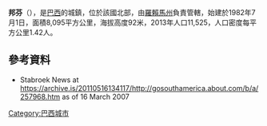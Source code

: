 {{Coord|3|21|36|N|59|49|58|W|display=title}}

'''邦芬'''（{{lang-pt|Bonfim}}），是[[巴西|巴西]]的城鎮，位於該國北部，由[[羅賴馬州|羅賴馬州]]負責管轄，始建於1982年7月1日，面積8,095平方公里，海拔高度92米，2013年人口11,525，人口密度每平方公里1.42人。

==參考資料==
*Stabroek News at https://archive.is/20110516134117/http://gosouthamerica.about.com/b/a/257968.htm as of 16 March 2007

{{Brazil-geo-stub}}{{羅賴馬州市鎮}}
[[Category:巴西城市|Category:巴西城市]]